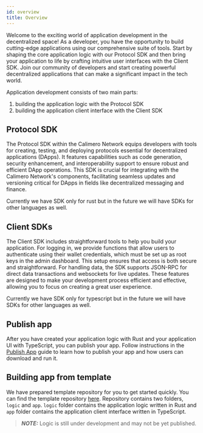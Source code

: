 ```yaml
---
id: overview
title: Overview
---
```


Welcome to the exciting world of application development in the decentralized
space! As a developer, you have the opportunity to build cutting-edge
applications using our comprehensive suite of tools. Start by shaping the core
application logic with our Protocol SDK and then bring your application to life
by crafting intuitive user interfaces with the Client SDK. Join our community of
developers and start creating powerful decentralized applications that can make
a significant impact in the tech world.

Application development consists of two main parts:

1. building the application logic with the Protocol SDK
2. building the application client interface with the Client SDK

## Protocol SDK

The Protocol SDK within the Calimero Network equips developers with tools for
creating, testing, and deploying protocols essential for decentralized
applications (DApps). It features capabilities such as code generation, security
enhancement, and interoperability support to ensure robust and efficient DApp
operations. This SDK is crucial for integrating with the Calimero Network's
components, facilitating seamless updates and versioning critical for DApps in
fields like decentralized messaging and finance.

Currently we have SDK only for rust but in the future we will have SDKs for
other languages as well.

## Client SDKs

The Client SDK includes straightforward tools to help you build your
application. For logging in, we provide functions that allow users to
authenticate using their wallet credentials, which must be set up as root keys
in the admin dashboard. This setup ensures that access is both secure and
straightforward. For handling data, the SDK supports JSON-RPC for direct data
transactions and websockets for live updates. These features are designed to
make your development process efficient and effective, allowing you to focus on
creating a great user experience.

Currently we have SDK only for typescript but in the future we will have SDKs
for other languages as well.

## Publish app

After you have created your application logic with Rust and your application UI
with TypeScript, you can publish your app. Follow instructions in the
[Publish App](../tutorials/publish-app) guide to learn how to publish your app
and how users can download and run it.

## Building app from template

We have prepared template repository for you to get started quickly. You can
find the template repository
[here](https://github.com/calimero-network/core-app-template). Repository
contains two folders, `logic` and `app`. `logic` folder contains the application
logic written in Rust and `app` folder contains the application client interface
written in TypeScript.

> **_NOTE:_** Logic is still under development and may not be yet published.
